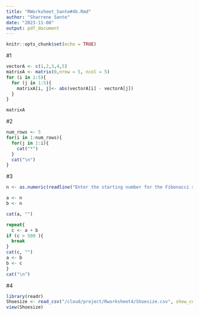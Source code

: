 ```yaml
---
title: "RWorksheet_Sante#4b.Rmd"
author: "Sharrene Sante"
date: "2023-11-08"
output: pdf_document
---
```


```r
knitr::opts_chunk$set(echo = TRUE)
```

#1
```r
vectorA <- c(1,2,3,4,5)
matrixA <- matrix(0,nrow = 5, ncol = 5)
for (i in 1:5){
  for (j in 1:5){
    matrixA[i, j]<- abs(vectorA[i] - vectorA[j])
  }
}

matrixA
```
#2
```r
num_rows <- 5
for(i in 1:num_rows){
  for(j in 1:i){
    cat("*")
  }
  cat("\n")
}
```
#3
```r
n <- as.numeric(readline("Enter the starting number for the Fibonacci sequence: "))

a <- n
b <- n

cat(a, "")

repeat{ 
  c <- a + b
if (c > 500 ){
  break
}
cat(c, "")
a <- b
b <- c
}
cat("\n")
```

#4
```r
library(readr)
Shoesize <- read_csv("/cloud/project/Rworksheet4/Shoesize.csv", show_col_types = FALSE)
view(Shoesize)
```




